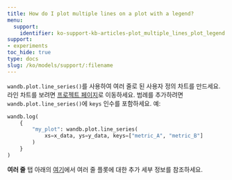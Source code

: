 ```yaml
---
title: How do I plot multiple lines on a plot with a legend?
menu:
  support:
    identifier: ko-support-kb-articles-plot_multiple_lines_plot_legend
support:
- experiments
toc_hide: true
type: docs
slug: /ko/models/support/:filename
---
```


`wandb.plot.line_series()`를 사용하여 여러 줄로 된 사용자 정의 차트를 만드세요. 라인 차트를 보려면 [프로젝트 페이지](/ko/models/track/project-page/)로 이동하세요. 범례를 추가하려면 `wandb.plot.line_series()`에 `keys` 인수를 포함하세요. 예:

```python
wandb.log(
    {
        "my_plot": wandb.plot.line_series(
            xs=x_data, ys=y_data, keys=["metric_A", "metric_B"]
        )
    }
)
```

**여러 줄** 탭 아래의 [여기](/ko/models/track/log/plots/#basic-charts)에서 여러 줄 플롯에 대한 추가 세부 정보를 참조하세요.
